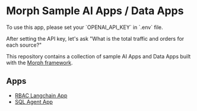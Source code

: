 
# Morph Sample AI Apps / Data Apps

<Callout type="warning">
To use this app, please set your `OPENAI_API_KEY` in `.env` file.

After setting the API key, let's ask "What is the total traffic and orders for each source?"
</Callout>

This repository contains a collection of sample AI Apps and Data Apps built with the [Morph framework](https://github.com/morph-data/morph).

## Apps

- [RBAC Langchain App](/rbac_langchain_app/index)
- [SQL Agent App](/sql_agent_app/index)
